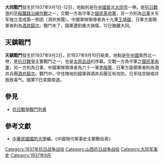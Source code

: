 {{Infobox Military Conflict|
campaign=|
image=|
caption=|
conflict=大同戰鬥|
date=1937年9月1－12日|
place={{CHN-1928}}[[山西省_(中華民國)|晉]]北|
result=日軍以飛機與戰車掩護，205旅12日撤離大同|
combatant1=中華民國國民革命軍19軍、205獨立旅|
combatant2=关东军独立混成第一旅团（酒井旅團）| 
commander1=[[王靖國|王靖國]]|
commander2=[[酒井鎬次|酒井鎬次]]|
strength1=數千|
strength2=萬人左右|
casualties1=|
casualties2=|
}}
'''大同戰鬥'''發生於1937年9月1日-12日，地點則是在[[中華民國大陸時期|中國]][[山西省_(中華民國)|晉]]北[[大同市|大同市]]一帶。是[[抗日戰爭|抗日戰爭]]的[[平綏鐵路沿線作戰|平綏鐵路沿線作戰]]之一，交戰一方為守軍之[[國民革命軍|國民革命軍]]，另一方則為[[侵華日軍|日軍]]关东军独立混成第一旅团（酒井旅團）。中國軍隊領導者為十九軍[[王靖國|王靖國]]，日軍方面領軍者則為[[酒井鎬次|酒井鎬次]]。戰鬥末了，國軍遭到重大損傷，12日撤離大同。

==天鎮戰鬥==
'''天鎮戰鬥'''發生於1937年9月2日，於1937年9月10日結束，地點是在[[中國|中國]]晉西北一帶，是[[抗日戰爭|抗日戰爭]]主要戰鬥之一，也是[[太原会战|太原会战]]的序幕。交戰一方為守軍之[[國民革命軍|國民革命軍]]，另一方則為日軍。中國軍隊領導者為六十一軍[[李服膺|李服膺]]，日軍方面領軍者則為酒井兵團[[酒井鎬次|酒井鎬次]]。戰鬥中，守住陣地的國軍與酒井兵團互有攻防，日军陆空联络并施放毒气。國軍11日突圍南退。

==參見==
*[[抗日戰爭戰鬥列表|抗日戰爭戰鬥列表]]
==參考文獻==
*[[中華民國|中華民國]][[國防大學_(臺灣)|國防大學]]編，《中國現代軍事史主要戰役表》

{{中国抗日战争}}

[[Category:1937年抗日战争战役|Category:1937年抗日战争战役]]
[[Category:山西抗日战争战役|Category:山西抗日战争战役]]
[[Category:大同军事史|Category:大同军事史]]
[[Category:1937年9月|Category:1937年9月]]